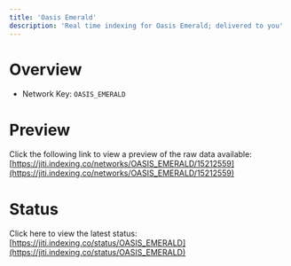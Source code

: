 ```yaml
---
title: 'Oasis Emerald'
description: 'Real time indexing for Oasis Emerald; delivered to you'
---
```


# Overview
- Network Key: `OASIS_EMERALD`

# Preview
Click the following link to view a preview of the raw data available: [https://jiti.indexing.co/networks/OASIS_EMERALD/15212559](https://jiti.indexing.co/networks/OASIS_EMERALD/15212559)

# Status
Click here to view the latest status: [https://jiti.indexing.co/status/OASIS_EMERALD](https://jiti.indexing.co/status/OASIS_EMERALD)
